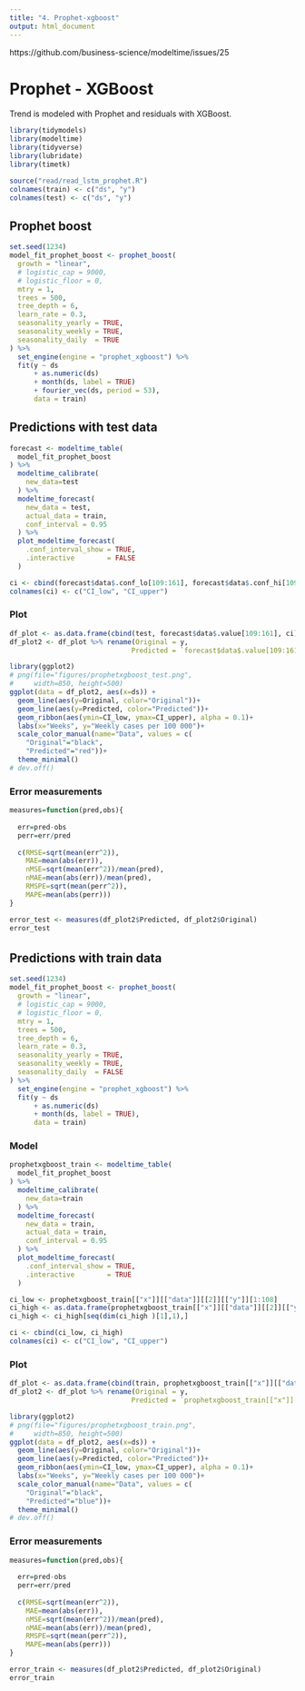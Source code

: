 ```yaml
---
title: "4. Prophet-xgboost"
output: html_document
---
```


https://github.com/business-science/modeltime/issues/25

# Prophet - XGBoost

Trend is modeled with Prophet and residuals with XGBoost. 

```r
library(tidymodels)
library(modeltime)
library(tidyverse)
library(lubridate)
library(timetk)
```

```r
source("read/read_lstm_prophet.R")
colnames(train) <- c("ds", "y")
colnames(test) <- c("ds", "y")
```

## Prophet boost

```r
set.seed(1234)
model_fit_prophet_boost <- prophet_boost(
  growth = "linear",
  # logistic_cap = 9000,
  # logistic_floor = 0,
  mtry = 1,
  trees = 500, 
  tree_depth = 6, 
  learn_rate = 0.3,
  seasonality_yearly = TRUE,
  seasonality_weekly = TRUE,
  seasonality_daily  = TRUE
) %>%
  set_engine(engine = "prophet_xgboost") %>%
  fit(y ~ ds 
      + as.numeric(ds)
      + month(ds, label = TRUE) 
      + fourier_vec(ds, period = 53), 
      data = train)
```

## Predictions with test data

```r
forecast <- modeltime_table(
  model_fit_prophet_boost
) %>%
  modeltime_calibrate(
    new_data=test
  ) %>%
  modeltime_forecast(
    new_data = test,
    actual_data = train,
    conf_interval = 0.95
  ) %>%
  plot_modeltime_forecast(
    .conf_interval_show = TRUE,
    .interactive        = FALSE
  )

ci <- cbind(forecast$data$.conf_lo[109:161], forecast$data$.conf_hi[109:161])
colnames(ci) <- c("CI_low", "CI_upper")
```

### Plot

```r
df_plot <- as.data.frame(cbind(test, forecast$data$.value[109:161], ci))
df_plot2 <- df_plot %>% rename(Original = y,
                              Predicted = `forecast$data$.value[109:161]`)

library(ggplot2)
# png(file="figures/prophetxgboost_test.png",
#     width=850, height=500)
ggplot(data = df_plot2, aes(x=ds)) +
  geom_line(aes(y=Original, color="Original"))+
  geom_line(aes(y=Predicted, color="Predicted"))+
  geom_ribbon(aes(ymin=CI_low, ymax=CI_upper), alpha = 0.1)+
  labs(x="Weeks", y="Weekly cases per 100 000")+
  scale_color_manual(name="Data", values = c(
    "Original"="black",
    "Predicted"="red"))+
  theme_minimal()
# dev.off()
```

### Error measurements

```r
measures=function(pred,obs){
  
  err=pred-obs
  perr=err/pred
  
  c(RMSE=sqrt(mean(err^2)),
    MAE=mean(abs(err)),
    nMSE=sqrt(mean(err^2))/mean(pred),
    nMAE=mean(abs(err))/mean(pred),
    RMSPE=sqrt(mean(perr^2)),
    MAPE=mean(abs(perr)))
}
```

```r
error_test <- measures(df_plot2$Predicted, df_plot2$Original)
error_test
```

######

## Predictions with train data

```r
set.seed(1234)
model_fit_prophet_boost <- prophet_boost(
  growth = "linear",
  # logistic_cap = 9000,
  # logistic_floor = 0,
  mtry = 1,
  trees = 500, 
  tree_depth = 6, 
  learn_rate = 0.3,
  seasonality_yearly = TRUE,
  seasonality_weekly = TRUE,
  seasonality_daily  = FALSE
) %>%
  set_engine(engine = "prophet_xgboost") %>%
  fit(y ~ ds 
      + as.numeric(ds)
      + month(ds, label = TRUE),
      data = train)
```

### Model 
```r
prophetxgboost_train <- modeltime_table(
  model_fit_prophet_boost
) %>%
  modeltime_calibrate(
    new_data=train
  ) %>%
  modeltime_forecast(
    new_data = train,
    actual_data = train,
    conf_interval = 0.95
  ) %>%
  plot_modeltime_forecast(
    .conf_interval_show = TRUE,
    .interactive        = TRUE
  )
```

```r
ci_low <- prophetxgboost_train[["x"]][["data"]][[2]][["y"]][1:108]
ci_high <- as.data.frame(prophetxgboost_train[["x"]][["data"]][[2]][["y"]][110:217])
ci_high <- ci_high[seq(dim(ci_high )[1],1),]

ci <- cbind(ci_low, ci_high)
colnames(ci) <- c("CI_low", "CI_upper")
```

### Plot

```r
df_plot <- as.data.frame(cbind(train, prophetxgboost_train[["x"]][["data"]][[4]][["y"]], ci))
df_plot2 <- df_plot %>% rename(Original = y,
                              Predicted = `prophetxgboost_train[["x"]][["data"]][[4]][["y"]]`)

library(ggplot2)
# png(file="figures/prophetxgboost_train.png",
#     width=850, height=500)
ggplot(data = df_plot2, aes(x=ds)) +
  geom_line(aes(y=Original, color="Original"))+
  geom_line(aes(y=Predicted, color="Predicted"))+
  geom_ribbon(aes(ymin=CI_low, ymax=CI_upper), alpha = 0.1)+
  labs(x="Weeks", y="Weekly cases per 100 000")+
  scale_color_manual(name="Data", values = c(
    "Original"="black",
    "Predicted"="blue"))+
  theme_minimal()
# dev.off()
```

### Error measurements

```r
measures=function(pred,obs){
  
  err=pred-obs
  perr=err/pred
  
  c(RMSE=sqrt(mean(err^2)),
    MAE=mean(abs(err)),
    nMSE=sqrt(mean(err^2))/mean(pred),
    nMAE=mean(abs(err))/mean(pred),
    RMSPE=sqrt(mean(perr^2)),
    MAPE=mean(abs(perr)))
}
```

```r
error_train <- measures(df_plot2$Predicted, df_plot2$Original)
error_train
```


